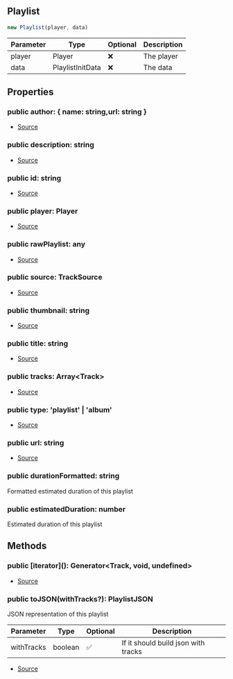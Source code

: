 ## Playlist

```typescript
new Playlist(player, data)
```
| Parameter | Type | Optional | Description |
| ----------- | ----------- | ----------- | ----------- |
| player | Player | ❌ | The player |
| data | PlaylistInitData | ❌ | The data |

## Properties
### public  author: \{ name: string,url: string }
- [Source](https://github.com/Androz2091/discord-player/blob/a2c576b/packages/discord-player/src/Structures/Playlist.ts#L14)
### public  description: string
- [Source](https://github.com/Androz2091/discord-player/blob/a2c576b/packages/discord-player/src/Structures/Playlist.ts#L10)
### public  id: string
- [Source](https://github.com/Androz2091/discord-player/blob/a2c576b/packages/discord-player/src/Structures/Playlist.ts#L18)
### public  player: Player
- [Source](https://github.com/Androz2091/discord-player/blob/a2c576b/packages/discord-player/src/Structures/Playlist.ts#L7)
### public  rawPlaylist: any
- [Source](https://github.com/Androz2091/discord-player/blob/a2c576b/packages/discord-player/src/Structures/Playlist.ts#L20)
### public  source: TrackSource
- [Source](https://github.com/Androz2091/discord-player/blob/a2c576b/packages/discord-player/src/Structures/Playlist.ts#L13)
### public  thumbnail: string
- [Source](https://github.com/Androz2091/discord-player/blob/a2c576b/packages/discord-player/src/Structures/Playlist.ts#L11)
### public  title: string
- [Source](https://github.com/Androz2091/discord-player/blob/a2c576b/packages/discord-player/src/Structures/Playlist.ts#L9)
### public  tracks: Array\<Track>
- [Source](https://github.com/Androz2091/discord-player/blob/a2c576b/packages/discord-player/src/Structures/Playlist.ts#L8)
### public  type: 'playlist' \| 'album'
- [Source](https://github.com/Androz2091/discord-player/blob/a2c576b/packages/discord-player/src/Structures/Playlist.ts#L12)
### public  url: string
- [Source](https://github.com/Androz2091/discord-player/blob/a2c576b/packages/discord-player/src/Structures/Playlist.ts#L19)
### public  durationFormatted: string
Formatted estimated duration of this playlist
### public  estimatedDuration: number
Estimated duration of this playlist
## Methods
### public  \[iterator](): Generator\<Track, void, undefined>
- [Source](https://github.com/Androz2091/discord-player/blob/a2c576b/packages/discord-player/src/Structures/Playlist.ts#L111)
### public  toJSON(withTracks?): PlaylistJSON
JSON representation of this playlist




| Parameter | Type | Optional | Description |
| ----------- | ----------- | ----------- | ----------- |
| withTracks | boolean | ✅ | If it should build json with tracks |


- [Source](https://github.com/Androz2091/discord-player/blob/a2c576b/packages/discord-player/src/Structures/Playlist.ts#L134)